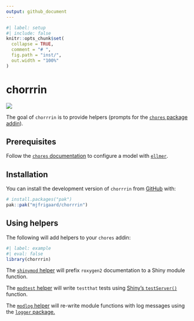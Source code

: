 ```yaml
---
output: github_document
---
```


<!-- README.md is generated from README.Rmd. Please edit that file -->

```r
#| label: setup
#| include: false
knitr::opts_chunk$set(
  collapse = TRUE,
  comment = "# ",
  fig.path = "inst/",
  out.width = "100%"
)
```

# chorrrin

<!-- badges: start -->
<!-- badges: end -->

![](inst/chorrrin-example.gif)

The goal of `chorrrin` is to provide helpers (prompts for the [`chores` package addin](https://simonpcouch.github.io/chores/articles/custom.html#extension-packages)). 

## Prerequisites 

Follow the [`chores` documentation](https://simonpcouch.github.io/chores/articles/chores.html#choosing-a-model) to configure a model with [`ellmer`](https://ellmer.tidyverse.org/). 

## Installation

You can install the development version of `chorrrin` from [GitHub](https://github.com/mjfrigaard/chorrrin) with:

``` r
# install.packages("pak")
pak::pak("mjfrigaard/chorrrin")
```


## Using helpers

The following will add helpers to your `chores` addin:

```r
#| label: example
#| eval: false 
library(chorrrin)
```

The [`shinymod` helper](https://github.com/mjfrigaard/chorrrin/blob/main/inst/prompts/shinymod-prefix.md) will prefix `roxygen2` documentation to a Shiny module function.

The [`modtest` helper](https://github.com/mjfrigaard/chorrrin/blob/main/inst/prompts/modtest-replace.md) will write `testthat` tests using [Shiny's `testServer()`](https://shiny.posit.co/r/articles/improve/server-function-testing/) function.

The [`modlog` helper](https://github.com/mjfrigaard/chorrrin/blob/main/inst/prompts/modlog-replace.md) will re-write module functions with log messages using the [`logger` package.](https://daroczig.github.io/logger/)
